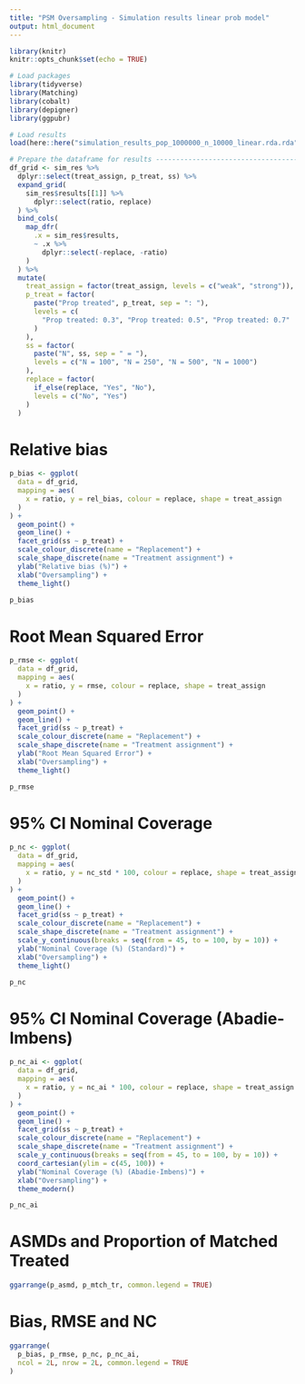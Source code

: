 ```yaml
---
title: "PSM Oversampling - Simulation results linear prob model"
output: html_document
---
```


```r
library(knitr)
knitr::opts_chunk$set(echo = TRUE)
```

```r
# Load packages
library(tidyverse)
library(Matching)
library(cobalt)
library(depigner)
library(ggpubr)

# Load results
load(here::here("simulation_results_pop_1000000_n_10000_linear.rda.rda"))
```

```r
# Prepare the dataframe for results ------------------------------------
df_grid <- sim_res %>% 
  dplyr::select(treat_assign, p_treat, ss) %>% 
  expand_grid(
    sim_res$results[[1]] %>% 
      dplyr::select(ratio, replace)
  ) %>% 
  bind_cols(
    map_dfr(
      .x = sim_res$results, 
      ~ .x %>% 
        dplyr::select(-replace, -ratio)
    )
  ) %>% 
  mutate(
    treat_assign = factor(treat_assign, levels = c("weak", "strong")),
    p_treat = factor(
      paste("Prop treated", p_treat, sep = ": "), 
      levels = c(
        "Prop treated: 0.3", "Prop treated: 0.5", "Prop treated: 0.7"
      )
    ),
    ss = factor(
      paste("N", ss, sep = " = "), 
      levels = c("N = 100", "N = 250", "N = 500", "N = 1000")
    ),
    replace = factor(
      if_else(replace, "Yes", "No"),
      levels = c("No", "Yes")
    )
  )
```

# Relative bias
```r
p_bias <- ggplot(
  data = df_grid,
  mapping = aes(
    x = ratio, y = rel_bias, colour = replace, shape = treat_assign
  )
) +
  geom_point() +
  geom_line() +
  facet_grid(ss ~ p_treat) +
  scale_colour_discrete(name = "Replacement") +
  scale_shape_discrete(name = "Treatment assignment") +
  ylab("Relative bias (%)") +
  xlab("Oversampling") +
  theme_light()

p_bias
```

# Root Mean Squared Error
```r
p_rmse <- ggplot(
  data = df_grid,
  mapping = aes(
    x = ratio, y = rmse, colour = replace, shape = treat_assign
  )
) +
  geom_point() +
  geom_line() +
  facet_grid(ss ~ p_treat) +
  scale_colour_discrete(name = "Replacement") +
  scale_shape_discrete(name = "Treatment assignment") +
  ylab("Root Mean Squared Error") +
  xlab("Oversampling") +
  theme_light()

p_rmse
```

# 95% CI Nominal Coverage
```r
p_nc <- ggplot(
  data = df_grid,
  mapping = aes(
    x = ratio, y = nc_std * 100, colour = replace, shape = treat_assign
  )
) +
  geom_point() +
  geom_line() +
  facet_grid(ss ~ p_treat) +
  scale_colour_discrete(name = "Replacement") +
  scale_shape_discrete(name = "Treatment assignment") +
  scale_y_continuous(breaks = seq(from = 45, to = 100, by = 10)) +
  ylab("Nominal Coverage (%) (Standard)") +
  xlab("Oversampling") +
  theme_light()

p_nc
```

# 95% CI Nominal Coverage (Abadie-Imbens)
```r
p_nc_ai <- ggplot(
  data = df_grid,
  mapping = aes(
    x = ratio, y = nc_ai * 100, colour = replace, shape = treat_assign
  )
) +
  geom_point() +
  geom_line() +
  facet_grid(ss ~ p_treat) +
  scale_colour_discrete(name = "Replacement") +
  scale_shape_discrete(name = "Treatment assignment") +
  scale_y_continuous(breaks = seq(from = 45, to = 100, by = 10)) +
  coord_cartesian(ylim = c(45, 100)) +
  ylab("Nominal Coverage (%) (Abadie-Imbens)") +
  xlab("Oversampling") +
  theme_modern()

p_nc_ai
```

# ASMDs and Proportion of Matched Treated

```r
ggarrange(p_asmd, p_mtch_tr, common.legend = TRUE)
```

# Bias, RMSE and NC

```r
ggarrange(
  p_bias, p_rmse, p_nc, p_nc_ai,
  ncol = 2L, nrow = 2L, common.legend = TRUE
)
```

